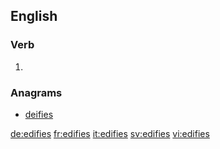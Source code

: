 ==English==

===Verb===
{{head|en|verb form}}

# {{en-third-person singular of|edify}}

===Anagrams===
* [[deifies#English|deifies]]

[[de:edifies]]
[[fr:edifies]]
[[it:edifies]]
[[sv:edifies]]
[[vi:edifies]]